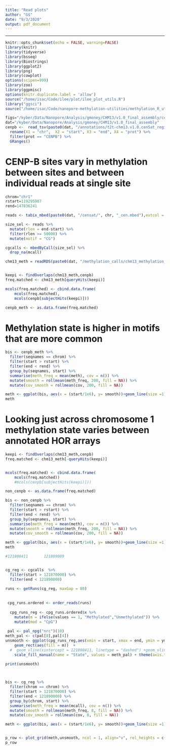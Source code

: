 ```yaml
---
title: "Read plots"
author: "G$"
date: "9/3/2020"
output: pdf_document
---
```


---
```r
knitr::opts_chunk$set(echo = FALSE, warning=FALSE)
library(knitr)
library(tidyverse)
library(bsseq)
library(Biostrings)
library(ggplot2)
library(png)
library(cowplot)
options(scipen=999)
library(zoo)
library(ggpmisc)
options(knitr.duplicate.label = 'allow')
source("/home/isac/Code/ilee/plot/ilee_plot_utils.R")
library("ggsci")
source("/home/isac/Code/nanopore-methylation-utilities/methylation_R_utils.R")
```

```r
figs="/kyber/Data/Nanopore/Analysis/gmoney/CHM13/v1.0_final_assembly/censat/figures"
dat="/kyber/Data/Nanopore/Analysis/gmoney/CHM13/v1.0_final_assembly"
cenpb <-  read_tsv(paste0(dat, "/annotations/t2t-chm13.v1.0.cenSat_regions.cenpB_pJalpha.bed"), col_names = F) %>%
  rename(X1 = "chr",  X2 = "start", X3 = "end", X4 = "prot") %>%
  filter(prot == "CENPB") %>%
  GRanges()
```

# CENP-B sites vary in methylation between sites and between individual reads at single site 
```r
chrom="chr1"
rstart=119295987
rend=147836241

reads <- tabix_mbed(paste0(dat, "/censat/", chr, "_cen.mbed"),extcol = "motif",by = "read") 

size_sel <- reads %>%
  mutate(rlen = end-start) %>%
  filter(rlen >= 50000) %>%
  mutate(motif = "CG")

cgcalls <- mbedByCall(size_sel) %>%
  drop_na(mcall)

```



```r
chm13_meth = readRDS(paste0(dat, "/methylation_calls/chm13_methylation_50kb.rds"))


keepi <- findOverlaps(chm13_meth,cenpb)
freq.matched <- chm13_meth[queryHits(keepi)]

mcols(freq.matched) <- cbind.data.frame(
    mcols(freq.matched),
    mcols(cenpb[subjectHits(keepi)]))

cenpb_meth <- as.data.frame(freq.matched)
```

# Methylation state is higher in motifs that are more common

```r
bis <- cenpb_meth %>% 
  filter(seqnames == chrom) %>%
  filter(start > rstart) %>%
  filter(end < rend) %>%
  group_by(seqnames, start) %>%
  summarise(meth_freq = mean(meth), cov = n()) %>%
  mutate(smooth = rollmean(meth_freq, 200, fill = NA)) %>%
  mutate(cov_smooth = rollmean(cov, 200, fill = NA))

meth <- ggplot(bis, aes(x = (start/1e6), y= smooth))+geom_line(size =1) + labs(x="Genomic coordinates (Mb)", y="Methylation")+theme_classic(base_size = 25)+ylim(0,1)+xlim(120,130)
meth
```

# Looking just across chromosome 1 methylation state varies between annotated HOR arrays
```r

keepi <- findOverlaps(chm13_meth,cenpb)
freq.matched <- chm13_meth[-queryHits(keepi)]


mcols(freq.matched) <- cbind.data.frame(
    mcols(freq.matched))
    #mcols(cenpb[subjectHits(keepi)]))

non_cenpb <- as.data.frame(freq.matched)

bis <- non_cenpb %>% 
  filter(seqnames == chrom) %>%
  filter(start > rstart) %>%
  filter(end < rend) %>%
  group_by(seqnames, start) %>%
  summarise(meth_freq = mean(meth), cov = n()) %>%
  mutate(smooth = rollmean(meth_freq, 200, fill = NA)) %>%
  mutate(cov_smooth = rollmean(cov, 200, fill = NA))

meth <- ggplot(bis, aes(x = (start/1e6), y= smooth))+geom_line(size =1) + labs(x="Genomic coordinates (Mb)", y="Methylation")+theme_classic(base_size = 25)+ylim(0,1)+xlim(120,130)
meth

```


```r
#121808411       121809089


cg_reg <- cgcalls  %>%
  filter(start > 121870000) %>%
  filter(end < 121890000)
  
runs <- getRuns(cg_reg, maxGap = 80)
 
 
 cpg_runs.ordered <- order_reads(runs)
  
  cpg_runs_reg <- cpg_runs.ordered$x %>%
    mutate(m = ifelse(values == 1, "Methylated","Unmethylated")) %>%
    mutate(mod = "CpG")
  
 pal <- pal_npg("nrc")(10)
meth_pal <- c(pal[8],pal[4]) 
unsmooth <- ggplot(cpg_runs_reg,aes(xmin = start, xmax = end, ymin = ymin, ymax = ymax)) + geom_rect(data = cpg_runs.ordered$bounds, fill = "grey80") + 
    geom_rect(aes(fill = m))  +
  #  geom_vline(xintercept = 121808411, linetype = "dashed") +geom_vline(xintercept = 121809089, linetype = "dashed") +
    scale_fill_manual(name = "State", values = meth_pal) + theme(axis.text.y = element_blank(), axis.ticks.y = element_blank(), panel.spacing = unit(2, "lines"))+theme(legend.position="bottom")
  
print(unsmooth)



bis <- cg_reg %>% 
  filter(chrom == chrom) %>%
  filter(start > 121870000) %>%
  filter(end < 121890000) %>%
  group_by(chrom, start) %>%
  summarise(meth_freq = mean(mcall), cov = n()) %>%
  mutate(smooth = rollmean(meth_freq, 8, fill = NA)) %>%
  mutate(cov_smooth = rollmean(cov, 8, fill = NA))

meth <- ggplot(bis, aes(x = (start/1e6), y= smooth))+geom_line(size =1) +ylim(0,1)+theme(axis.text.y = element_blank(), axis.ticks.y = element_blank(),axis.title.y=element_blank(), axis.title.x=element_blank(), panel.spacing = unit(2, "lines"))


p_row <- plot_grid(meth,unsmooth, ncol = 1, align="v", rel_heights = c(1/4, 1/2))
p_row
```


